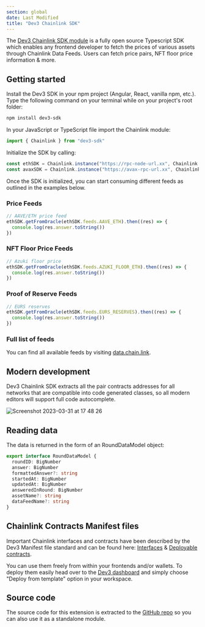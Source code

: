 ```yaml
---
section: global
date: Last Modified
title: "Dev3 Chainlink SDK"
---
```


The [Dev3 Chainlink SDK module](https://github.com/0xDev3/dev3-sdk) is a fully open source Typescript SDK which enables any frontend developer to fetch the prices of various assets through Chainlink Data Feeds.
Users can fetch price pairs, NFT floor price information & more.

## Getting started

Install the Dev3 SDK in your npm project (Angular, React, vanilla npm, etc.). Type the following command on your terminal while on your project's root folder:

```sh
npm install dev3-sdk
```

In your JavaScript or TypeScript file import the Chainlink module:

```ts
import { Chainlink } from "dev3-sdk"
```

Initialize the SDK by calling:

```ts
const ethSDK = Chainlink.instance("https://rpc-node-url.xx", Chainlink.PriceFeeds.ETH)
const avaxSDK = Chainlink.instance("https://avax-rpc-url.xx", Chainlink.PriceFeeds.AVAX)
```

Once the SDK is initialized, you can start consuming different feeds as outlined in the examples below.

### Price Feeds

```ts
// AAVE/ETH price feed
ethSDK.getFromOracle(ethSDK.feeds.AAVE_ETH).then((res) => {
  console.log(res.answer.toString())
})
```

### NFT Floor Price Feeds

```ts
// Azuki floor price
ethSDK.getFromOracle(ethSDK.feeds.AZUKI_FLOOR_ETH).then((res) => {
  console.log(res.answer.toString())
})
```

### Proof of Reserve Feeds

```ts
// EURS reserves
ethSDK.getFromOracle(ethSDK.feeds.EURS_RESERVES).then((res) => {
  console.log(res.answer.toString())
})
```

### Full list of feeds

You can find all available feeds by visiting [data.chain.link](https://data.chain.link/).

## Modern development

Dev3 Chainlink SDK extracts all the pair contracts addresses for all networks that are compatible into code generated classes, so all modern editors will support full code autocomplete.

![Screenshot 2023-03-31 at 17 48 26](https://user-images.githubusercontent.com/42938691/229169473-409e6fec-d183-416c-b0b3-db12f34fcf3c.png)

## Reading data

The data is returned in the form of an RoundDataModel object:

```ts
export interface RoundDataModel {
  roundID: BigNumber
  answer: BigNumber
  formattedAnswer?: string
  startedAt: BigNumber
  updatedAt: BigNumber
  answeredInRound: BigNumber
  assetName?: string
  dataFeedName?: string
}
```

## Chainlink Contracts Manifest files

Important Chainlink interfaces and contracts have been described by the Dev3 Manifest file standard and can be found here: [Interfaces](https://github.com/0xDev3/solidity-commons/tree/master/interfaces/chainlink) & [Deployable contracts](https://github.com/0xDev3/solidity-commons/tree/master/src/chainlink).

You can use them freely from within your frontends and/or wallets. To deploy them easily head over to the [Dev3 dashboard](https://app.dev3.sh/) and simply choose "Deploy from template" option in your workspace.

## Source code

The source code for this extension is extracted to the [GitHub repo](https://github.com/0xDev3/dev3-chainlink-sdk) so you can also use it as a standalone module.

